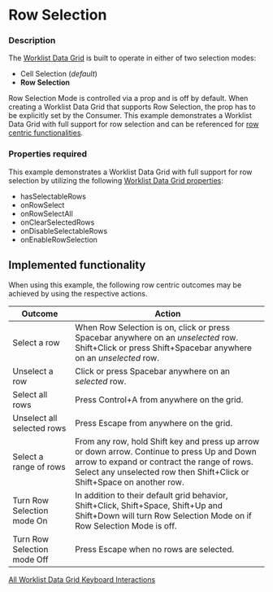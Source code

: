 
# Row Selection

### Description
The [Worklist Data Grid](/components/cerner-terra-framework-docs/data-grid/worklist-data-grid/about) is built to operate in either of two selection modes:
* Cell Selection (_default_)
* **Row Selection**

Row Selection Mode is controlled via a prop and is off by default.
When creating a Worklist Data Grid that supports Row Selection, the prop has to be explicitly set by the Consumer.
This example demonstrates a Worklist Data Grid with full support for row selection and can be referenced for [row centric functionalities](/components/cerner-terra-framework-docs/data-grid/worklist-data-grid/examples/row-selection#implemented-functionality).

### Properties required
This example demonstrates a Worklist Data Grid with full support for row selection by utilizing the following [Worklist Data Grid properties](/components/cerner-terra-framework-docs/data-grid/worklist-data-grid/about#properties):
* hasSelectableRows
* onRowSelect
* onRowSelectAll
* onClearSelectedRows
* onDisableSelectableRows
* onEnableRowSelection

## Implemented functionality
When using this example, the following row centric outcomes may be achieved by using the respective actions.

|Outcome|Action|
|---|---|
|Select a row|When Row Selection is on, click or press Spacebar anywhere on an _unselected_ row.<br/> Shift+Click or press Shift+Spacebar anywhere on an _unselected_ row.|
|Unselect a row|Click or press Spacebar anywhere on an _selected_ row.|
|Select all rows|Press Control+A from anywhere on the grid.|
|Unselect all selected rows|Press Escape from anywhere on the grid.|
|Select a range of rows|From any row, hold Shift key and press up arrow or down arrow. Continue to press Up and Down arrow to expand or contract the range of rows.<br/>Select any unselected row then Shift+Click or Shift+Space on another row.|
|Turn Row Selection mode On|In addition to their default grid behavior, Shift+Click, Shift+Space, Shift+Up and Shift+Down will turn Row Selection Mode on if Row Selection Mode is off.|
|Turn Row Selection mode Off|Press Escape when no rows are selected.|

[All Worklist Data Grid Keyboard Interactions](/components/cerner-terra-framework-docs/data-grid/worklist-data-grid/about#keyboard-interactions)


<RowSelection title='Worklist Data Grid With Row Selectionxx' />